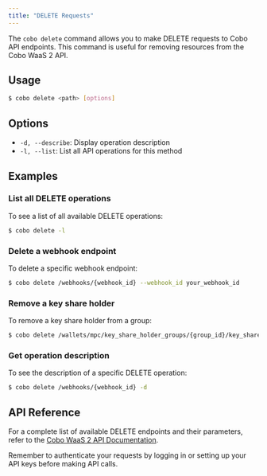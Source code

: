 ```yaml
---
title: "DELETE Requests"
---
```


The `cobo delete` command allows you to make DELETE requests to Cobo API
endpoints. This command is useful for removing resources from the Cobo WaaS 2
API.

## Usage

```bash
$ cobo delete <path> [options]
```

## Options

- `-d, --describe`: Display operation description
- `-l, --list`: List all API operations for this method

## Examples

### List all DELETE operations

To see a list of all available DELETE operations:

```bash
$ cobo delete -l
```

### Delete a webhook endpoint

To delete a specific webhook endpoint:

```bash
$ cobo delete /webhooks/{webhook_id} --webhook_id your_webhook_id
```

### Remove a key share holder

To remove a key share holder from a group:

```bash
$ cobo delete /wallets/mpc/key_share_holder_groups/{group_id}/key_share_holders/{holder_id} --group_id your_group_id --holder_id your_holder_id
```

### Get operation description

To see the description of a specific DELETE operation:

```bash
$ cobo delete /webhooks/{webhook_id} -d
```

## API Reference

For a complete list of available DELETE endpoints and their parameters, refer to the [Cobo WaaS 2 API Documentation](https://www.cobo.com/developers/v2/api-references/).

<Note>
Remember to authenticate your requests by logging in or setting up your API keys before making API calls.
</Note>